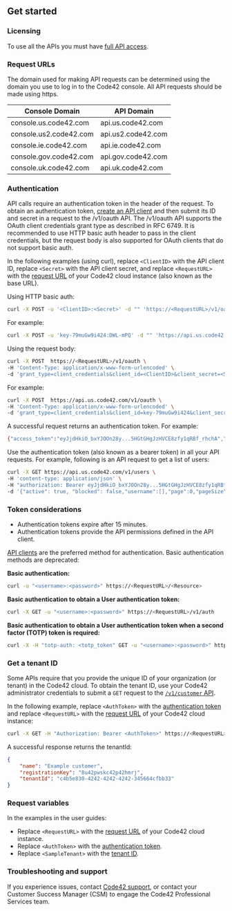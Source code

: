## Get started

### Licensing

To use all the APIs you must have [full API access](https://support.code42.com/hc/en-us/articles/14827740809239).

### Request URLs

The domain used for making API requests can be determined using the domain you use to log in to the Code42 console. All API requests should be made using https.

| Console Domain         | API Domain         |
| ---------------------- | ------------------ |
| console.us.code42.com  | api.us.code42.com  |
| console.us2.code42.com | api.us2.code42.com |
| console.ie.code42.com  | api.ie.code42.com  |
| console.gov.code42.com | api.gov.code42.com |
| console.uk.code42.com  | api.uk.code42.com  |

### Authentication

API calls require an authentication token in the header of the request. To obtain an authentication token, [create an API client](https://support.code42.com/hc/en-us/articles/14827617150231) and then submit its ID and secret in a request to the /v1/oauth API.
The /v1/oauth API supports the OAuth client credentials grant type as described in RFC 6749. It is recommended to use HTTP basic auth header to pass in the client credentials, but the request body is also supported for OAuth clients that do not support basic auth.

In the following examples (using curl), replace `<ClientID>` with the API client ID, replace `<Secret>` with the API client secret, and replace `<RequestURL>` with the [request URL](#request-urls) of your Code42 cloud instance (also known as the base URL).

Using HTTP basic auth:

```bash
curl -X POST -u '<ClientID>:<Secret>' -d "" 'https://<RequestURL>/v1/oauth?grant_type=client_credentials'
```

For example:

```bash
curl -X POST -u 'key-79muGw9i424:DWL-mPQ' -d "" 'https://api.us.code42.com/v1/oauth?grant_type=client_credentials'
```

Using the request body:

```bash
curl -X POST  https://<RequestURL>/v1/oauth \
-H 'Content-Type: application/x-www-form-urlencoded' \
-d 'grant_type=client_credentials&client_id=<ClientID>&client_secret=<Secret>'
```

For example:

```bash
curl -X POST  https://api.us.code42.com/v1/oauth \
-H 'Content-Type: application/x-www-form-urlencoded' \
-d 'grant_type=client_credentials&client_id=key-79muGw9i424&client_secret=DWL-mPQ'
```

A successful request returns an authentication token. For example:

```bash
{"access_token":"eyJjdHkiO_bxYJOOn28y...5HGtGHgJzHVCE8zfy1qRBf_rhchA","token_type":"bearer","expires_in":900}
```

Use the authentication token (also known as a bearer token) in all your API requests. For example, following is an API request to get a list of users:

```bash
curl -X GET https://api.us.code42.com/v1/users \
-H 'content-type: application/json' \
-H "authorization: Bearer eyJjdHkiO_bxYJOOn28y...5HGtGHgJzHVCE8zfy1qRBf_rhchA" \
-d '{"active": true, "blocked": false,"username":[],"page":0,"pageSize":100}'
```

### Token considerations

* Authentication tokens expire after 15 minutes.
* Authentication tokens provide the API permissions defined in the API client.


[API clients](#tag/Auth/paths/~1v1~1oauth/post) are the preferred method for authentication. Basic authentication methods are deprecated:


**Basic authentication:**

```bash
curl -u "<username>:<password>" https://<RequestURL>/<Resource>
```

**Basic authentication to obtain a User authentication token:**

```bash
curl -X GET -u "<username>:<password>" https://<RequestURL>/v1/auth
```

**Basic authentication to obtain a User authentication token when a second factor (TOTP) token is required:**

```bash
curl -X -H "totp-auth: <totp_token" GET -u "<username>:<password>" https://<RequestURL>/v1/auth
```

### Get a tenant ID

Some APIs require that you provide the unique ID of your organization (or tenant) in the Code42 cloud. To obtain the tenant ID, use your Code42 administrator credentials to submit a `GET` request to the [`/v1/customer` API](/api/#tag/Customer).

In the following example, replace `<AuthToken>` with the [authentication token](#authentication) and replace `<RequestURL>` with the [request URL](#request-urls) of your Code42 cloud instance:

```bash
curl -X GET -H "Authorization: Bearer <AuthToken>" https://<RequestURL>/v1/customer
```

A successful response returns the tenantId:

```json
{
    "name": "Example customer",
    "registrationKey": "8u42pwskc42p42hmrj",
    "tenantId": "c4b5e830-4242-4242-4242-345664cfbb33"
}
```

### Request variables

In the examples in the user guides:

* Replace `<RequestURL>` with the [request URL](#request-urls) of your Code42 cloud instance.
* Replace `<AuthToken>` with the [authentication token](#authentication).
* Replace `<SampleTenant>` with the [tenant ID](#get-a-tenant-id).


### Troubleshooting and support
If you experience issues, contact [Code42 support](https://support.code42.com/), or contact your Customer Success Manager (CSM) to engage the Code42 Professional Services team.
